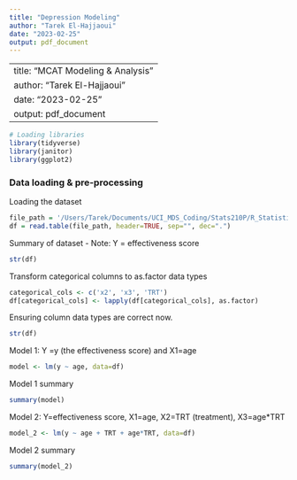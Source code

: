 ```yaml
---
title: "Depression Modeling"
author: "Tarek El-Hajjaoui"
date: "2023-02-25"
output: pdf_document
---
```


---
title: "MCAT Modeling & Analysis"
author: "Tarek El-Hajjaoui"
date: "2023-02-25"
output: pdf_document
---

```r
# Loading libraries
library(tidyverse)
library(janitor)
library(ggplot2)
```

### Data loading & pre-processing

Loading the dataset
```r
file_path = '/Users/Tarek/Documents/UCI_MDS_Coding/Stats210P/R_Statistical_Modeling/Depression/depression.txt'
df = read.table(file_path, header=TRUE, sep="", dec=".")
```

Summary of dataset - Note: Y = effectiveness score
```r
str(df)
```

Transform categorical columns to as.factor data types
```r
categorical_cols <- c('x2', 'x3', 'TRT')
df[categorical_cols] <- lapply(df[categorical_cols], as.factor)
```

Ensuring column data types are correct now.
```r
str(df)
```

\newpage

Model 1: Y =y (the effectiveness score) and X1=age
```r
model <- lm(y ~ age, data=df)
```

Model 1 summary
```r
summary(model)
```

\newpage

Model 2: Y=effectiveness score, X1=age, X2=TRT (treatment), X3=age*TRT
```r
model_2 <- lm(y ~ age + TRT + age*TRT, data=df)
```

Model 2 summary
```r
summary(model_2)
```
